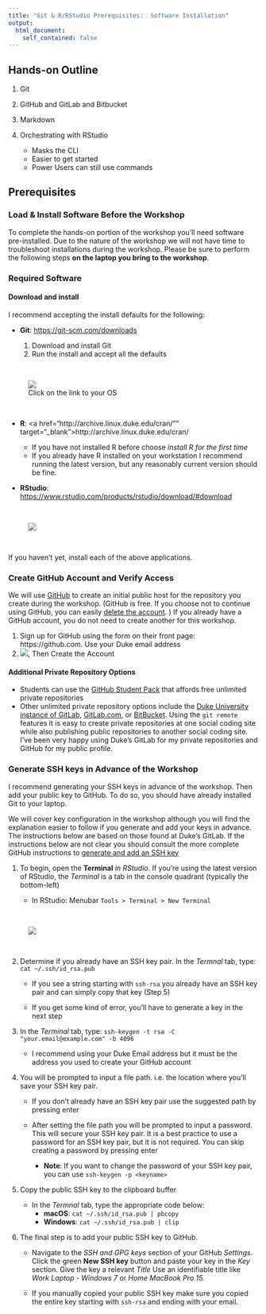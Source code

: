 ```yaml
---
title: "Git & R/RStudio Prerequisites:  Software Installation"
output: 
  html_document:
    self_contained: false
---
```


## Hands-on Outline

1. Git
1. GitHub and GitLab and Bitbucket
1. Markdown  
1. Orchestrating with RStudio

	- Masks the CLI
	- Easier to get started
	- Power Users can still use commands
	
## Prerequisites

### Load & Install Software **Before the Workshop**

To complete the hands-on portion of the workshop you'll need software pre-installed.  Due to the nature of the workshop we will not have time to troubleshoot installations during the workshop.  Please be sure to perform the following steps **on the laptop you bring to the workshop**.  

### Required Software

#### Download and install  

I recommend accepting the install defaults for the following:

- **Git**: <a href="https://git-scm.com/downloads" target="_blank">https://git-scm.com/downloads</a>

    1. Download and install Git
    1. Run the install and accept all the defaults
    
<br><figure>![](images/git_os.png)<figcaption>Click on the link to your OS</figcaption></figure><br>
    
- **R**: <a href="http://archive.linux.duke.edu/cran/"" target="_blank">http://archive.linux.duke.edu/cran/</a>

    - If you have not installed R before choose *install R for the first time*
    - If you already have R installed on your workstation I recommend running the latest version, but any reasonably current version should be fine.
    
- **RStudio**: <a href="https://www.rstudio.com/products/rstudio/download/#download" target="_blank">https://www.rstudio.com/products/rstudio/download/#download</a> 

<br><figure>![](images/rstudio_download.png)</figure><br>
    

If you haven't yet, install each of the above applications.  


### Create GitHub Account and Verify Access
We will use  <a href="https://github.com" target="_blank">GitHub</a> to create an initial public host for the repository you create during the workshop.  (GitHub is free.  If you choose not to continue using GitHub, you can easily [delete the account](https://help.github.com/articles/deleting-your-user-account/). )   If you already have a GitHub account, you do not need to create another for this workshop.  

1. Sign up for GitHub using the form on their front page:  https://github.com.  Use your Duke email address
1. ![](images/github_account2.png), Then Create the Account  

#### Additional Private Repository Options
- Students can use the [GitHub Student Pack](https://education.github.com/pack) that affords free unlimited private repositories
- Other unlimited private repository options include the [Duke University instance of GitLab](https://gitlab.oit.duke.edu), [GitLab.com](http://gitlab.com), or [BitBucket](https://bitbucket.org/).  Using the `git remote` features it is easy to create private repositories at one social coding site while also publishing public repositories to another social coding site.  I've been very happy using Duke's GitLab for my private repositories and GitHub for my public profile.

### Generate SSH keys in Advance of the Workshop

I recommend generating your SSH keys in advance of the workshop.  Then add your public key to GitHub.  To do so, you should have already installed Git to your laptop.  

We will cover key configuration in the workshop although you will find the explanation easier to follow if you generate and add your keys in advance.  The instructions below are based on those found at Duke's GitLab.  If the instructions below are not clear you should consult the more complete GitHub instructions to [generate and add an SSH key](https://help.github.com/articles/generating-a-new-ssh-key-and-adding-it-to-the-ssh-agent/)  

1. To begin, open the **Terminal** *in RStudio*.  If you're using the latest version of RStudio, the *Terminal* is a tab in the console quadrant (typically the bottom-left)

    - In RStudio: Menubar `Tools > Terminal > New Terminal` 

<br><figure>![](images/shell.png)</figure><br>

    
2. Determine if you already have an SSH key pair.  In the *Termnal* tab, type:  `cat ~/.ssh/id_rsa.pub`
    
    - If you see a string starting with `ssh-rsa` you already have an SSH key pair and can simply copy that key (Step 5)
        
    - If you get some kind of error, you'll have to generate a key in the next step
        
1. In the *Terminal* tab, type:  `ssh-keygen -t rsa -C "your.email@example.com" -b 4096`

    - I recommend using your Duke Email address but it must be the address you used to create your GitHub account
    
1. You will be prompted to input a file path.  i.e. the location where you'll save your SSH key pair.

    - If you don't already have an SSH key pair use the suggested path by pressing enter
    
     - After setting the file path you will be prompted to input a password.  This will secure your SSH key pair. It is a best practice to use a password for an SSH key pair, but it is not required.  You can skip creating a password by pressing enter

        - **Note**:  If you want to change the password of your SSH key pair, you can use `ssh-keygen -p <keyname>`  
    
1. Copy the public SSH key to the clipboard buffer

    - In the *Termnal* tab, type the appropriate code below:
        - **macOS**:  `cat ~/.ssh/id_rsa.pub | pbcopy`
        - **Windows**:  `cat ~/.ssh/id_rsa.pub | clip`
    
1. The final step is to add your public SSH key to GitHub.

    - Navigate to the *SSH and GPG keys* section of your GitHub *Settings*.  Click the green **New SSH key** button and paste your key in the *Key* section.  Give the key a relevant *Title*  Use an identifiable title like *Work Laptop - Windows 7* or *Home MacBook Pro 15.*
    
    - If you manually copied your public SSH key make sure you copied the entire key starting with `ssh-rsa` and ending with your email.